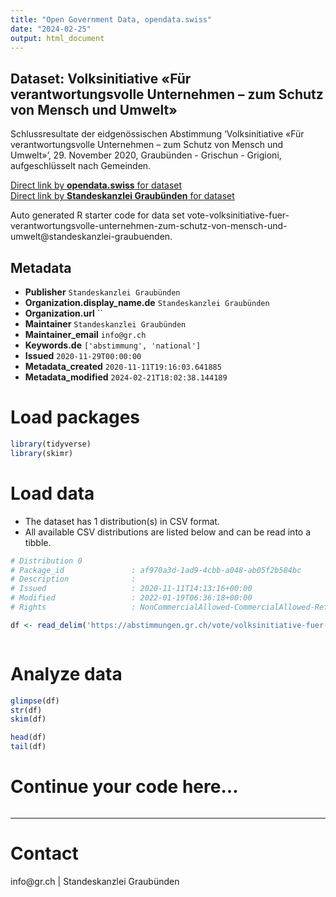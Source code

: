 ```yaml
---
title: "Open Government Data, opendata.swiss"
date: "2024-02-25"
output: html_document
---
```


## Dataset: Volksinitiative «Für verantwortungsvolle Unternehmen – zum Schutz von Mensch und Umwelt»

Schlussresultate der eidgenössischen Abstimmung 'Volksinitiative «Für verantwortungsvolle Unternehmen – zum Schutz von Mensch und Umwelt»', 29. November 2020, Graubünden - Grischun - Grigioni, aufgeschlüsselt nach Gemeinden.

[Direct link by **opendata.swiss** for dataset](https://opendata.swiss/de/dataset/volksinitiative-fur-verantwortungsvolle-unternehmen-zum-schutz-von-mensch-und-umwelt)<br>
[Direct link by **Standeskanzlei Graubünden** for dataset](https://abstimmungen.gr.ch/vote/volksinitiative-fuer-verantwortungsvolle-unternehmen-zum-schutz-von-mensch-und-umwelt/data)

Auto generated R starter code for data set vote-volksinitiative-fuer-verantwortungsvolle-unternehmen-zum-schutz-von-mensch-und-umwelt@standeskanzlei-graubuenden.

## Metadata

- **Publisher** `Standeskanzlei Graubünden`
- **Organization.display_name.de** `Standeskanzlei Graubünden`
- **Organization.url** ``
- **Maintainer** `Standeskanzlei Graubünden`
- **Maintainer_email** `info@gr.ch`
- **Keywords.de** `['abstimmung', 'national']`
- **Issued** `2020-11-29T00:00:00`
- **Metadata_created** `2020-11-11T19:16:03.641885`
- **Metadata_modified** `2024-02-21T18:02:38.144189`


# Load packages

```r

library(tidyverse)
library(skimr)

```

# Load data

-   The dataset has 1 distribution(s) in CSV format.
-   All available CSV distributions are listed below and can be read into a tibble.

```r

# Distribution 0
# Package_id               : af970a3d-1ad9-4cbb-a048-ab05f2b584bc
# Description              : 
# Issued                   : 2020-11-11T14:13:16+00:00
# Modified                 : 2022-01-19T06:36:18+00:00
# Rights                   : NonCommercialAllowed-CommercialAllowed-ReferenceRequired

df <- read_delim('https://abstimmungen.gr.ch/vote/volksinitiative-fuer-verantwortungsvolle-unternehmen-zum-schutz-von-mensch-und-umwelt/data-csv')



```

# Analyze data

```r

glimpse(df)
str(df)
skim(df)

head(df)
tail(df)

```

# Continue your code here...

```r

```

------------------------------------------------------------------------

# Contact

info@gr.ch | Standeskanzlei Graubünden
